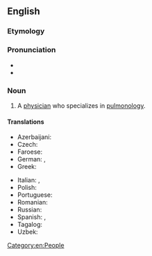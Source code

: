 ==English==

===Etymology===
{{suffix|en|pulmonology|ist}}

===Pronunciation===
* {{IPA|en|/ˌpʊlməˈnɒlədʒɪst/}}
* {{rhymes|en|ɒlədʒɪst}}

===Noun===
{{en-noun}}

# A [[physician]] who specializes in [[pulmonology]].
#: {{syn|en|pneumologist|respirologist}}

====Translations====
{{trans-top|a physician who specializes in pulmonology}}
* Azerbaijani: {{t|az|pulmonoloq}}
* Czech: {{t+|cs|pneumolog|m}}
* Faroese: {{t|fo|lungalækni|m}}
* German: {{t|de|Lungenarzt|m}}, {{t+|de|Pneumologe|m}}
* Greek: {{t+|el|πνευμονολόγος|m}}
{{trans-mid}}
* Italian: {{t+|it|pneumologo|m}}, {{t+|it|pneumologa|f}}
* Polish: {{t+|pl|pulmonolog|m|f}}
* Portuguese: {{t|pt|pneumologista|m|f}}
* Romanian: {{t+|ro|pneumolog}}
* Russian: {{t+|ru|пульмоно́лог}}
* Spanish: {{t+|es|neumólogo|m}}, {{t|es|neumóloga|f}}
* Tagalog: {{t|tl|palabaga}}
* Uzbek: {{t|uz|pulmonolog}}
{{trans-bottom}}

[[Category:en:People]]
{{c|en|Occupations|Pulmonology}}